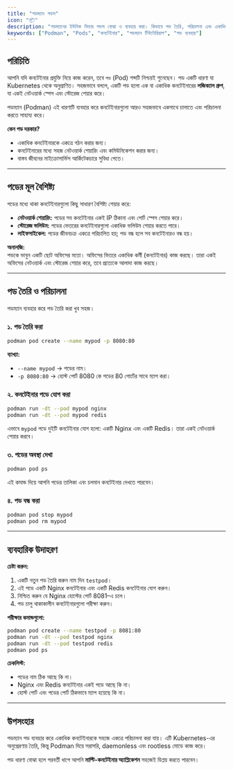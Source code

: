 ```yaml
---
title: "পডম্যান পডস"
icon: "📦"
description: "পডম্যানের ইউনিক ফিচার পডস বোঝা ও ব্যবহার করা। কিভাবে পড তৈরি, পরিচালনা এবং একাধিক কনটেইনার একসাথে চলানো যায়।"
keywords: ["Podman", "Pods", "কনটেইনার", "পডম্যান টিউটোরিয়াল", "পড ব্যবহার"]
---
```


## পরিচিতি

আপনি যদি কনটেইনার প্রযুক্তি নিয়ে কাজ করেন, তবে `পড` (Pod) শব্দটি নিশ্চয়ই শুনেছেন। পড একটি ধারণা যা Kubernetes থেকে অনুপ্রাণিত। সহজভাবে বললে, একটি পড হলো এক বা একাধিক কনটেইনারের **লজিক্যাল গ্রুপ**, যা একই নেটওয়ার্ক স্পেস এবং স্টোরেজ শেয়ার করে।  

পডম্যান (Podman) এই ধারণাটি ব্যবহার করে কনটেইনারগুলো আরও সহজভাবে একসাথে চালাতে এবং পরিচালনা করতে সাহায্য করে।  

**কেন পড দরকার?**
- একাধিক কনটেইনারকে একত্রে গঠন করার জন্য।
- কনটেইনারের মধ্যে সহজ নেটওয়ার্ক শেয়ারিং এবং কমিউনিকেশন করার জন্য।
- বাস্তব জীবনের মাইক্রোসার্ভিস আর্কিটেকচারে সুবিধা পেতে।  

---

## পডের মূল বৈশিষ্ট্য

পডের মধ্যে থাকা কনটেইনারগুলো কিছু সাধারণ বৈশিষ্ট্য শেয়ার করে:

- **নেটওয়ার্ক শেয়ারিং:** পডের সব কনটেইনার একই IP ঠিকানা এবং পোর্ট স্পেস শেয়ার করে।  
- **স্টোরেজ ভলিউম:** পডের ভেতরের কনটেইনারগুলো একাধিক ভলিউম শেয়ার করতে পারে।  
- **লাইফসাইকেল:** পডের জীবনচক্র একত্রে পরিচালিত হয়; পড বন্ধ হলে সব কনটেইনারও বন্ধ হয়।  

**অনালজি:**  
পডকে ভাবুন একটি ছোট অফিসের মতো। অফিসের ভিতরে একাধিক কর্মী (কনটেইনার) কাজ করছে। তারা একই অফিসের নেটওয়ার্ক এবং স্টোরেজ শেয়ার করে, তবে প্রত্যেকে আলাদা কাজ করছে।  

---

## পড তৈরি ও পরিচালনা

পডম্যান ব্যবহার করে পড তৈরি করা খুব সহজ। 

### ১. পড তৈরি করা

```bash
podman pod create --name mypod -p 8080:80
````

**ব্যাখ্যা:**

* `--name mypod` → পডের নাম।
* `-p 8080:80` → হোস্ট পোর্ট 8080 কে পডের 80 পোর্টের সাথে ম্যাপ করা।

### ২. কনটেইনার পডে যোগ করা

```bash
podman run -dt --pod mypod nginx
podman run -dt --pod mypod redis
```

এভাবে `mypod` পডে দুইটি কনটেইনার যোগ হলো: একটি Nginx এবং একটি Redis। তারা একই নেটওয়ার্ক শেয়ার করবে।

### ৩. পডের অবস্থা দেখা

```bash
podman pod ps
```

এই কমান্ড দিয়ে আপনি পডের তালিকা এবং চলমান কনটেইনার দেখতে পারবেন।

### ৪. পড বন্ধ করা

```bash
podman pod stop mypod
podman pod rm mypod
```

---

## ব্যবহারিক উদাহরণ

**চেষ্টা করুন:**

1. একটি নতুন পড তৈরি করুন নাম দিন `testpod`।
2. এই পডে একটি Nginx কনটেইনার এবং একটি Redis কনটেইনার যোগ করুন।
3. নিশ্চিত করুন যে Nginx হোস্টের পোর্ট 8081–এ চলে।
4. পড চালু থাকাকালীন কনটেইনারগুলো পরীক্ষা করুন।

**পরীক্ষার কমান্ডগুলো:**

```bash
podman pod create --name testpod -p 8081:80
podman run -dt --pod testpod nginx
podman run -dt --pod testpod redis
podman pod ps
```

**চেকলিস্ট:**

* পডের নাম ঠিক আছে কি না।
* Nginx এবং Redis কনটেইনার একই পডে আছে কি না।
* হোস্ট পোর্ট এবং পডের পোর্ট ঠিকভাবে ম্যাপ হয়েছে কি না।

---

## উপসংহার

পডম্যান পড ব্যবহার করে একাধিক কনটেইনারকে সহজে একত্রে পরিচালনা করা যায়। এটি Kubernetes-এর অনুপ্রেরণায় তৈরি, কিন্তু Podman দিয়ে সরাসরি, daemonless এবং rootless মোডে কাজ করে।

পড ধারণা বোঝা হলে পরবর্তী ধাপে আপনি **মাল্টি-কনটেইনার অ্যাপ্লিকেশন** সহজেই ডিপ্লয় করতে পারবেন।